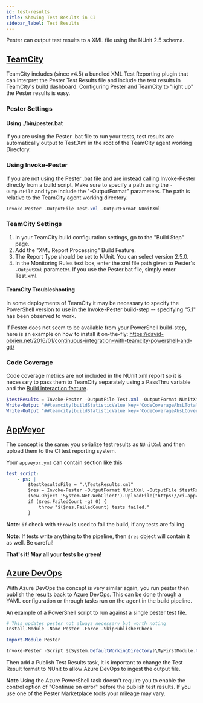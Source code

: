```yaml
---
id: test-results
title: Showing Test Results in CI
sidebar_label: Test Results
---
```


Pester can output test results to a XML file using the NUnit 2.5 schema.

## [TeamCity](https://www.jetbrains.com/teamcity/)

TeamCity includes (since v4.5) a bundled XML Test Reporting plugin that can interpret the Pester Test Results file and include the test results in TeamCity's build dashboard. Configuring Pester and TeamCity to "light up" the Pester results is easy.

### Pester Settings

#### Using ./bin/pester.bat

If you are using the Pester .bat file to run your tests, test results are automatically output to Test.Xml in the root of the TeamCity agent working Directory.

### Using Invoke-Pester

If you are not using the Pester .bat file and are instead calling Invoke-Pester directly from a build script, Make sure to specify a path using the `-OutputFile` and type include the "-OutputFormat" parameters. The path is relative to the TeamCity agent working directory.

```powershell
Invoke-Pester -OutputFile Test.xml -OutputFormat NUnitXml
```

### TeamCity Settings

1. In your TeamCity build configuration settings, go to the "Build Step" page.
1. Add the "XML Report Processing" Build Feature.
1. The Report Type should be set to NUnit. You can select version 2.5.0.
1. In the Monitoring Rules text box, enter the xml file path given to Pester's `-OutputXml` parameter. If you use the Pester.bat file, simply enter Test.xml.

#### TeamCity Troubleshooting

In some deployments of TeamCity it may be necessary to specify the PowerShell version to use in the Invoke-Pester build-step -- specifying "5.1" has been observed to work.

If Pester does not seem to be available from your PowerShell build-step, here is an example on how to install it on-the-fly: https://david-obrien.net/2016/01/continuous-integration-with-teamcity-powershell-and-git/

### Code Coverage

Code coverage metrics are not included in the NUnit xml report so it is necessary to pass them to TeamCity separately using a PassThru variable and the [Build Interaction feature](https://confluence.jetbrains.com/display/TCD8/Build+Script+Interaction+with+TeamCity#BuildScriptInteractionwithTeamCity-ReportingBuildStatistics).

```powershell
$testResults = Invoke-Pester -OutputFile Test.xml -OutputFormat NUnitXml -CodeCoverage (Get-ChildItem -Path $PSScriptRoot\*.ps1 -Exclude *.Tests.* ).FullName -PassThru
Write-Output "##teamcity[buildStatisticValue key='CodeCoverageAbsLTotal' value='$($testResults.CodeCoverage.NumberOfCommandsAnalyzed)']"
Write-Output "##teamcity[buildStatisticValue key='CodeCoverageAbsLCovered' value='$($testResults.CodeCoverage.NumberOfCommandsExecuted)']"
```

## [AppVeyor](https://appveyor.com)

The concept is the same: you serialize test results as `NUnitXml` and then upload them to the CI test reporting system.

Your [`appveyor.yml`](https://www.appveyor.com/docs/appveyor-yml) can contain section like this

```yaml
test_script:
    - ps: |
        $testResultsFile = ".\TestsResults.xml"
        $res = Invoke-Pester -OutputFormat NUnitXml -OutputFile $testResultsFile -PassThru
        (New-Object 'System.Net.WebClient').UploadFile("https://ci.appveyor.com/api/testresults/nunit/$($env:APPVEYOR_JOB_ID)", (Resolve-Path $testResultsFile))
        if ($res.FailedCount -gt 0) {
            throw "$($res.FailedCount) tests failed."
        }
```

**Note**: `if` check with `throw` is used to fail the build, if any tests are failing.

**Note**: If tests write anything to the pipeline, then `$res` object will contain it as well.  Be careful!

**That's it! May all your tests be green!**

## [Azure DevOps](https://azure.microsoft.com/en-us/solutions/devops/)

With Azure DevOps the concept is very similar again, you run pester then publish the results back to Azure DevOps. This can be done through a YAML configuration or through tasks run on the agent in the build pipeline.

An example of a PowerShell script to run against a single pester test file.

```powershell
# This updates pester not always necessary but worth noting
Install-Module -Name Pester -Force -SkipPublisherCheck

Import-Module Pester

Invoke-Pester -Script $(System.DefaultWorkingDirectory)\MyFirstModule.test.ps1 -OutputFile $(System.DefaultWorkingDirectory)\Test-Pester.XML -OutputFormat NUnitXML
```

Then add a Publish Test Results task, it is important to change the Test Result format to NUnit to allow Azure DevOps to ingest the output file.

**Note** Using the Azure PowerShell task doesn't require you to enable the control option of "Continue on error" before the publish test results. If you use one of the Pester Marketplace tools your mileage may vary.
